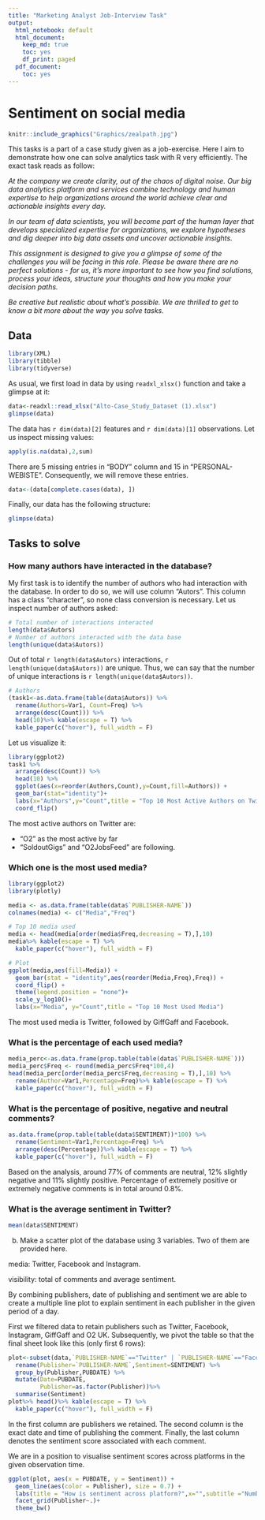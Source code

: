 ```yaml
---
title: "Marketing Analyst Job-Interview Task"
output:
  html_notebook: default
  html_document:
    keep_md: true
    toc: yes
    df_print: paged
  pdf_document:
    toc: yes
---
```


# Sentiment on social media

```r
knitr::include_graphics("Graphics/zealpath.jpg")
```


This tasks is a part of a case study given as a job-exercise. Here I aim to demonstrate how one can solve analytics task with R very efficiently. The exact task reads as follow:

*At the company we create clarity, out of the chaos of digital noise. Our big data analytics platform and services combine technology and human expertise to help organizations around the world achieve clear and actionable insights every day.*

*In our team of data scientists, you will become part of the human layer that develops specialized expertise for organizations, we explore hypotheses and dig deeper into big data assets and uncover actionable insights.*


*This assignment is designed to give you a glimpse of some of the challenges you will be facing in this role. Please be aware there are no perfect solutions - for us, it's more important to see how you find solutions, process your ideas, structure your thoughts and how you make your decision paths.*

*Be creative but realistic about what's possible. We are thrilled to get to know a bit more about the way you solve tasks.*

## Data

```r
library(XML)
library(tibble)
library(tidyverse)
```

As usual, we first load in data by using `readxl_xlsx()` function and take a glimpse at it:

```r
data<-readxl::read_xlsx("Alto-Case_Study_Dataset (1).xlsx")
glimpse(data)
```

The data has `r dim(data)[2]` features and `r dim(data)[1]` observations. Let us inspect missing values:

```r
apply(is.na(data),2,sum)
```

There are 5 missing entries in "BODY" column and 15 in "PERSONAL-WEBISTE". Consequently, we will remove these entries.

```r
data<-(data[complete.cases(data), ])
```

Finally, our data has the following structure:

```r
glimpse(data)
```

## Tasks to solve

### How many authors have interacted in the database? 

My first task is to identify the number of authors who had interaction with the database.
In order to do so, we will use column "Autors". This column has a class "character", so none class conversion is necessary. Let us inspect number of authors asked:

```r
# Total number of interactions interacted
length(data$Autors)
# Number of authors interacted with the data base
length(unique(data$Autors))
```
Out of total `r length(data$Autors)` interactions, `r length(unique(data$Autors))` are unique. Thus, we can say that the number of unique interactions is `r length(unique(data$Autors))`. 

```r
# Authors
(task1<-as.data.frame(table(data$Autors)) %>%
  rename(Authors=Var1, Count=Freq) %>%
  arrange(desc(Count))) %>% 
  head(10)%>% kable(escape = T) %>%
  kable_paper(c("hover"), full_width = F)
```
Let us visualize it:

```r
library(ggplot2)
task1 %>% 
  arrange(desc(Count)) %>%
  head(10) %>%
  ggplot(aes(x=reorder(Authors,Count),y=Count,fill=Authors)) +
  geom_bar(stat="identity")+
  labs(x="Authors",y="Count",title = "Top 10 Most Active Authors on Twitter")+
  coord_flip()
```
The most active authors on Twitter are:

* "O2" as the most active by far
* "SoldoutGigs" and "O2JobsFeed" are following.

### Which one is the most used media? 

```r
library(ggplot2)
library(plotly)

media <- as.data.frame(table(data$`PUBLISHER-NAME`))
colnames(media) <- c("Media","Freq")

# Top 10 media used
media <- head(media[order(media$Freq,decreasing = T),],10)
media%>% kable(escape = T) %>%
  kable_paper(c("hover"), full_width = F)

# Plot
ggplot(media,aes(fill=Media)) +
  geom_bar(stat = "identity",aes(reorder(Media,Freq),Freq)) +
  coord_flip() +
  theme(legend.position = "none")+
  scale_y_log10()+
  labs(x="Media", y="Count",title = "Top 10 Most Used Media")
```
The most used media is Twitter, followed by GiffGaff and Facebook.

### What is the percentage of each used media? 

```r
media_perc<-as.data.frame(prop.table(table(data$`PUBLISHER-NAME`)))
media_perc$Freq <- round(media_perc$Freq*100,4)
head(media_perc[order(media_perc$Freq,decreasing = T),],10) %>%
  rename(Author=Var1,Percentage=Freq)%>% kable(escape = T) %>%
  kable_paper(c("hover"), full_width = F)
```

### What is the percentage of positive, negative and neutral comments?

```r
as.data.frame(prop.table(table(data$SENTIMENT))*100) %>%
  rename(Sentiment=Var1,Percentage=Freq) %>%
  arrange(desc(Percentage))%>% kable(escape = T) %>%
  kable_paper(c("hover"), full_width = F)
```
Based on the analysis, around 77% of comments are neutral, 12% slightly negative and 11% slightly positive. Percentage of extremely positive or extremely negative comments is in total around 0.8%.

### What is the average sentiment in Twitter?

```r
mean(data$SENTIMENT)
```


b) Make a scatter plot of the database using 3 variables. Two of them are provided here.

media: Twitter, Facebook and Instagram.

visibility: total of comments and average sentiment.


By combining publishers, date of publishing and sentiment we are able to create a multiple line plot to explain sentiment in each publisher in the given period of a day.

First we filtered data to retain publishers such as Twitter, Facebook, Instagram, GiffGaff and O2 UK.
Subsequently, we pivot the table so that the final sheet look like this (only first 6 rows):

```r
plot<-subset(data,`PUBLISHER-NAME`=="Twitter" | `PUBLISHER-NAME`=="Facebook" | `PUBLISHER-NAME`=="Instagram" | `PUBLISHER-NAME`=="GiffGaff" | `PUBLISHER-NAME`=="O2 UK") %>%
  rename(Publisher=`PUBLISHER-NAME`,Sentiment=SENTIMENT) %>%
  group_by(Publisher,PUBDATE) %>%
  mutate(Date=PUBDATE,
         Publisher=as.factor(Publisher))%>% 
  summarise(Sentiment)
plot%>% head()%>% kable(escape = T) %>%
  kable_paper(c("hover"), full_width = F)
```

In the first column are publishers we retained. The second column is the exact date and time of publishing the comment. Finally, the last column denotes the sentiment score associated with each comment.

We are in a position to visualise sentiment scores across platforms in the given observation time.

```r
ggplot(plot, aes(x = PUBDATE, y = Sentiment)) + 
  geom_line(aes(color = Publisher), size = 0.7) +
  labs(title = "How is sentiment across platform?",x="",subtitle ="Number of comments: FB=177; GiffGaff=204; IG=4; O2 UK=59; TW=3798")+
  facet_grid(Publisher~.)+
  theme_bw()
```

